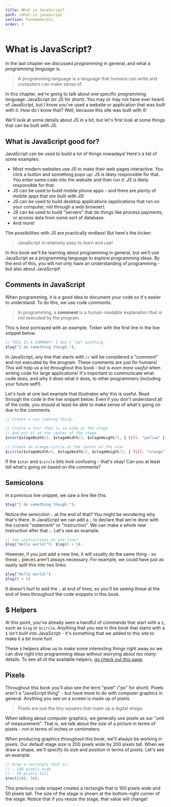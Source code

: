 ```yaml
---
title: What is JavaScript?
path: /what-is-javascript
section: Fundamentals
order: 3
---
```


# What is JavaScript?

In the last chapter we discussed _programming_ in general, and what a _programming language_ is.

> A programming language is a language that humans can write and computers can make sense of.

In this chapter, we're going to talk about one specific programming language: JavaScript (or JS for short). You may or may not have ever heard of JavaScript, but I _know_ you've used a website or application that was built with it. How do I know that? Well, because this site was built with it!

We'll look at some details about JS in a bit, but let's first look at some things that can be built with JS.

## What is JavaScript good for?

JavaScript can be used to build a lot of things nowadays! Here's a list of some examples:

- Most modern websites use JS to make their web pages interactive. You click a button and something pops up: JS is likely responsible for that. You enter some code into the website and then run it: JS is likely responsible for that.
- JS can be used to build mobile phone apps - and there are _plenty_ of mobile apps that _are_ built with JS!
- JS can be used to build desktop applications (applications that run on your computer, not through a web browser).
- JS can be used to build "servers" that do things like process payments, or access data from some sort of database.
- And more!

The possibilities with JS are practically endless! But here's the kicker:

> JavaScript is relatively easy to learn and use!

In this book we'll be learning about programming in general, but we'll use JavaScript as a programming language to explore programming ideas. By the end of this, you will not only have an understanding of programming - but also about JavaScript!

## Comments in JavaScript

When programming, it is a good idea to document your code so it's easier to understand. To do this, we use code _comments_.

> In programming, a **comment** is a human-readable explanation that is _not_ executed by the program.

This is best portrayed with an example. Tinker with the first line in the live snippet below.

```js live=true
// THIS IS A COMMENT! I don't "do" anything.
$log("I do something though.");
```

In JavaScript, any line that starts with `//` will be considered a "comment" and not executed by the program. These comments are just for humans! This will help us a lot throughout this book - but is _even more useful_ when writing code for large applications! It's important to communicate what code does, and why it does what it does, to other programmers (including your future self!).

Let's look at one last example that illustrates why this is useful. Read through the code in the live snippet below. Even if you don't understand all of the code, you should at least be able to make sense of what's going on due to the comments.

```js live=true
// Create a sun looking thing.

// Create a star that is as wide as the stage
// And put it at the center of the stage
$star($stageWidth/2, $stageWidth/2, $stageHeight/2, { fill: "yellow" });

// Create an orange circle at the center of the star
$circle($stageWidth/4, $stageWidth/2, $stageHeight/2, { fill: "orange" });
```

If the `$star` and `$circle` bits look confusing - that's okay! Can you at least tell what's going on based on the comments?

## Semicolons 

In a previous live snippet, we saw a line like this:

```js
$log("I do something though.");
```

Notice the semicolon `;` at the end of that? You might be wondering why that's there. In JavaScript we can add a `;` to declare that we're done with the current "statement" or "instruction". We can make a whole new instruction after that `;`. Let's see an example.

```js live=true
// Two instructions on one line!
$log("Hello world!"); $log(5 + 5);
```

However, if you just add a new line, it will usually do the same thing - so these `;` pieces aren't always necessary. For example, we could have just as easily split this into two lines:

```js live=true
$log("Hello world!")
$log(5 + 5)
```

It doesn't _hurt_ to add the `;` at end of lines, so you'll be seeing these at the end of lines throughout the code snippets in this book.

## $ Helpers

At this point, you've already seen a handful of commands that start with a `$`, such as `$log` or `$circle`. Anything that you see in this book that starts with a `$` isn't built into JavaScript - it's something that _we_ added to this site to make it a bit more fun!

These `$` helpers allow us to make some interesting things right away so we can dive right into programming ideas without worrying about _too many_ details. To see all of the available helpers, [go check out this page](/helpers).

## Pixels

Throughout this book you'll also see the term "pixel" ("px" for short). Pixels aren't a "JavaScript thing" - but have more to do with computer graphics in general. Anything you see on a screen is made up of pixels.

> Pixels are just the tiny squares that make up a digital image.

When talking about computer graphics, we generally use pixels as our "unit of measurement". That is, we talk about the size of a picture in terms of pixels - not in terms of inches or centimeters.

When producing graphics throughout this book, we'll always be working in pixels. Our default stage size is 200 pixels wide by 200 pixels tall. When we draw a shape, we'll specify its size and position in terms of pixels. Let's see an example.

```js live=true
// Draw a rectangle that is:
// - 100 pixels wide
// - 50 pixels tall
$rect(100, 50);
```

This previous code snippet creates a rectangle that is 100 pixels wide and 50 pixels tall. The size of the stage is shown at the bottom-right corner of the stage. Notice that if you resize the stage, that value will change!

